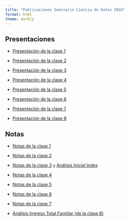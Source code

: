 ```yaml
---
title: "Publicaciones Seminario Ciencia de Datos 2024"
format: html
theme: darkly
---
```


## Presentaciones

-   [Presentación de la clase 1](./presentaciones/1-inicio-y-setup.html)

-   [Presentación de la clase 2](./presentaciones/2-sincronizar-repositorios-primer-codigo-y-analysis.html)

-   [Presentación de la clase 3](./presentaciones/3-centralizacion-y-dispersión.html)

-   [Presentación de la clase 4](./presentaciones/4-metodo-científico.html)

-   [Presentación de la clase 5](./presentaciones/5-chi-cuadrado.html)

-   [Presentación de la clase 6](./presentaciones/6-probabilidad-y-estimacion-de-parametros.html)

-   [Presentación de la clase 7](./presentaciones/7-pruebas-de-independencia.html)

-   [Presentación de la clase 8](./presentaciones/8-pruebas-de-independencia-2.html)

## Notas

-   [Notas de la clase 1](./notas/clase-1-notas.html)

-   [Notas de la clase 2](./notas/clase-2-hacer-histograma.html)

-   [Notas de la clase 3](./notas/notas-clase-3.html) y [Análisis Inicial Index](./notas/tarea-analisis-indec-1.html)

-   [Notas de la clase 4](./notas/clase-4-notas.html)

-   [Notas de la clase 5](./notas/notas-clase-5.html)

-   [Notas de la clase 6](./notas/notas-clase-6.html)

-   [Notas de la clase 7](./notas/notas-clase-7.html)

-   [Análisis Ingreso Total Familiar (de la clase 8)](./notas/analysis-ITF.html)
